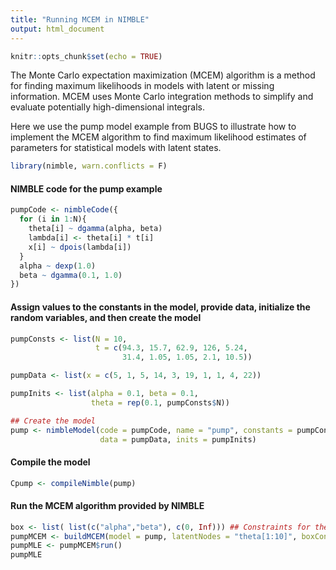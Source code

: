 ```yaml
---
title: "Running MCEM in NIMBLE"
output: html_document
---
```


```r
knitr::opts_chunk$set(echo = TRUE)
```

The Monte Carlo expectation maximization (MCEM) algorithm is a method for finding maximum likelihoods in models with latent or missing information. MCEM uses Monte Carlo integration methods to simplify and evaluate potentially high-dimensional integrals.

Here we use the pump model example from BUGS to illustrate how to implement the MCEM algorithm to find maximum likelihood estimates of parameters for statistical models with latent states.

```r
library(nimble, warn.conflicts = F)
```

#### NIMBLE code for the pump example 

```r
pumpCode <- nimbleCode({ 
  for (i in 1:N){
    theta[i] ~ dgamma(alpha, beta)
    lambda[i] <- theta[i] * t[i]
    x[i] ~ dpois(lambda[i])
  }
  alpha ~ dexp(1.0)
  beta ~ dgamma(0.1, 1.0)
})
```

#### Assign values to the constants in the model, provide data, initialize the random variables, and then create the model

```r
pumpConsts <- list(N = 10,
                   t = c(94.3, 15.7, 62.9, 126, 5.24,
                         31.4, 1.05, 1.05, 2.1, 10.5))

pumpData <- list(x = c(5, 1, 5, 14, 3, 19, 1, 1, 4, 22))

pumpInits <- list(alpha = 0.1, beta = 0.1,
                  theta = rep(0.1, pumpConsts$N))

## Create the model
pump <- nimbleModel(code = pumpCode, name = "pump", constants = pumpConsts,
                    data = pumpData, inits = pumpInits)

```

#### Compile the model

```r
Cpump <- compileNimble(pump)
```

#### Run the MCEM algorithm provided by NIMBLE

```r
box <- list( list(c("alpha","beta"), c(0, Inf))) ## Constraints for the parameters
pumpMCEM <- buildMCEM(model = pump, latentNodes = "theta[1:10]", boxConstraints = box)
pumpMLE <- pumpMCEM$run()
pumpMLE
```
